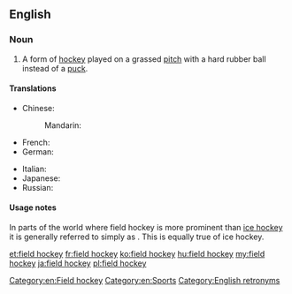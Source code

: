 ==English==
{{wikipedia}}

===Noun===
{{en-noun|head=[[field]] [[hockey]]|-}}

# A form of [[hockey]] played on a grassed [[pitch]] with a hard rubber ball instead of a [[puck]].

====Translations====
{{trans-top|form of hockey}}
* Chinese:
*: Mandarin: {{t|zh|曲棍球|tr=qūgùnqiú|sc=Hani}}
* French: {{t|fr|hockey sur gazon|m}}
* German: {{t|de|Feldhockey|n}}
{{trans-mid}}
* Italian: {{t-|it|hockey su prato|m}}
* Japanese: {{t|ja|フィールドホッケー|tr=fīrudohokkē|sc=Jpan}}
* Russian: {{t|ru|хоккей на траве|m|tr=xokkéj na travé}}
{{trans-bottom}}

====Usage notes====
In parts of the world where field hockey is more prominent than [[ice hockey]] it is generally referred to simply as {{term|hockey}}. This is equally true of ice hockey.

[[Category:en:Field hockey]]
[[Category:en:Sports]]
[[Category:English retronyms]]

[[et:field hockey]]
[[fr:field hockey]]
[[ko:field hockey]]
[[hu:field hockey]]
[[my:field hockey]]
[[ja:field hockey]]
[[pl:field hockey]]